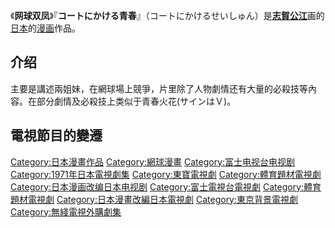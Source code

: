 {{unreferenced|time=2015-01-11}}
{{Notability Unreferenced||||time=2015-01-11T10:32:20+00:00}}
《'''网球双凤'''》『'''コートにかける青春'''』（コートにかけるせいしゅん）是'''[[志賀公江|志賀公江]]'''画的[[日本|日本]]的[[漫画|漫画]]作品。
==介绍==
主要是講述兩姐妹，在網球場上競爭，片里除了人物劇情还有大量的必殺技等內容。在部分劇情及必殺技上类似于青春火花(サインはＶ)。

==電視節目的變遷==
{{電視節目的變遷|
|電視台={{HKG-NOC}}[[無綫電視|無綫電視]][[翡翠台|翡翠台]]
|播放檔次=星期六 21:00－21:30 時段
|節目名稱=網球雙鳳<br/>（1973年8月18日－1973年12月1日）
|上一節目=[[綠水英雌|綠水英雌]]<br/>（1972年5月6日－1973年8月11日）
|下一節目=待查
}}
{{電視節目的變遷|
|電視台={{HKG-NOC}}[[無綫電視|無綫電視]][[翡翠台|翡翠台]]
|播放檔次=星期五 20:00－20:30 時段
|節目名稱=網球雙鳳<br/>（1973年12月7日－1974年8月30日）
|上一節目=待查
|下一節目=待查
}}

[[Category:日本漫畫作品|Category:日本漫畫作品]]
[[Category:網球漫畫|Category:網球漫畫]]
[[Category:富士电视台电视剧|Category:富士电视台电视剧]]
[[Category:1971年日本電視劇集|Category:1971年日本電視劇集]]
[[Category:東寶電視劇|Category:東寶電視劇]]
[[Category:體育題材電視劇|Category:體育題材電視劇]]
[[Category:日本漫画改编日本电视剧|Category:日本漫画改编日本电视剧]]
[[Category:富士電視台電視劇|Category:富士電視台電視劇]]
[[Category:體育題材電視劇|Category:體育題材電視劇]]
[[Category:日本漫畫改編日本電視劇|Category:日本漫畫改編日本電視劇]]
[[Category:東京背景電視劇|Category:東京背景電視劇]]
[[Category:無綫電視外購劇集|Category:無綫電視外購劇集]]